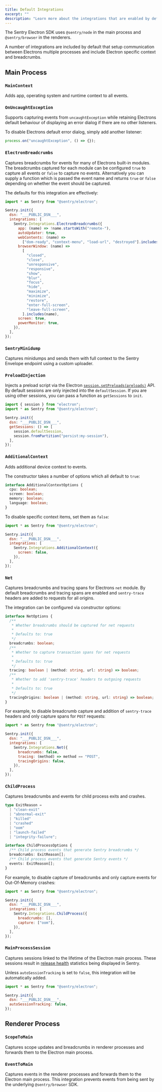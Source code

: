 ```yaml
---
title: Default Integrations
excerpt: ""
description: "Learn more about the integrations that are enabled by default."
---
```


The Sentry Electron SDK uses `@sentry/node` in the main process and `@sentry/browser` in the renderers.

A number of integrations are included by default that setup communication between Electrons multiple processes and include Electron specific context and breadcrumbs.

## Main Process

### `MainContext`

Adds app, operating system and runtime context to all events.

### `OnUncaughtException`

Supports capturing events from `uncaughtException` while retaining Electrons default behaviour of displaying an error dialog if there are no other listeners.

To disable Electrons default error dialog, simply add another listener:

```javascript
process.on("uncaughtException", () => {});
```

### `ElectronBreadcrumbs`

Captures breadcrumbs for events for many of Electrons built-in modules. The breadcrumbs captured for each module can be configured `true` to capture all events or `false` to capture no events. Alternatively you can supply a function which is passed the event name and returns `true` or `false` depending on whether the event should be captured.

The defaults for this integration are effectively:

```javascript
import * as Sentry from "@sentry/electron";

Sentry.init({
  dsn: "___PUBLIC_DSN___",
  integrations: [
    Sentry.Integrations.ElectronBreadcrumbs({
      app: (name) => !name.startsWith("remote-"),
      autoUpdater: true,
      webContents: (name) =>
        ["dom-ready", "context-menu", "load-url", "destroyed"].includes(name),
      browserWindow: (name) =>
        [
          "closed",
          "close",
          "unresponsive",
          "responsive",
          "show",
          "blur",
          "focus",
          "hide",
          "maximize",
          "minimize",
          "restore",
          "enter-full-screen",
          "leave-full-screen",
        ].includes(name),
      screen: true,
      powerMonitor: true,
    }),
  ],
});
```

### `SentryMinidump`

Captures minidumps and sends them with full context to the Sentry Envelope endpoint using a custom uploader.

### `PreloadInjection`

Injects a preload script via the Electron [`session.setPreloads(preloads)`](https://www.electronjs.org/docs/latest/api/session#sessetpreloadspreloads) API. By default sessions are only injected into the `defaultSession`. If you are using other sessions, you can pass a function as `getSessions` to `init`.

```javascript
import { session } from "electron";
import * as Sentry from "@sentry/electron";

Sentry.init({
  dsn: "___PUBLIC_DSN___",
  getSessions: () => [
    session.defaultSession,
    session.fromPartition("persist:my-session"),
  ],
});
```

### `AdditionalContext`

Adds additional device context to events.

The constructor takes a number of options which all default to `true`:

```typescript
interface AdditionalContextOptions {
  cpu: boolean;
  screen: boolean;
  memory: boolean;
  language: boolean;
}
```

To disable specific context items, set them as `false`:

```javascript
import * as Sentry from "@sentry/electron";

Sentry.init({
  dsn: "___PUBLIC_DSN___",
  integrations: [
    Sentry.Integrations.AdditionalContext({
      screen: false,
    }),
  ],
});
```

### `Net`

Captures breadcrumbs and tracing spans for Electrons `net` module. By default breadcrumbs and tracing spans are enabled and `sentry-trace` headers are added to requests for all origins.

The integration can be configured via constructor options:

```typescript
interface NetOptions {
  /**
   * Whether breadcrumbs should be captured for net requests
   *
   * Defaults to: true
   */
  breadcrumbs: boolean;
  /**
   * Whether to capture transaction spans for net requests
   *
   * Defaults to: true
   */
  tracing: boolean | (method: string, url: string) => boolean;
  /**
   * Whether to add 'sentry-trace' headers to outgoing requests
   *
   * Defaults to: true
   */
  tracingOrigins: boolean | (method: string, url: string) => boolean;
}
```

For example, to disable breadcrumb capture and addition of `sentry-trace` headers and only capture spans for `POST` requests:

```javascript
import * as Sentry from "@sentry/electron";

Sentry.init({
  dsn: "___PUBLIC_DSN___",
  integrations: [
    Sentry.Integrations.Net({
      breadcrumbs: false,
      tracing: (method) => method == "POST",
      tracingOrigins: false,
    }),
  ],
});
```

### `ChildProcess`

Captures breadcrumbs and events for child process exits and crashes.

```typescript
type ExitReason =
  | "clean-exit"
  | "abnormal-exit"
  | "killed"
  | "crashed"
  | "oom"
  | "launch-failed"
  | "integrity-failure";

interface ChildProcessOptions {
  /** Child process events that generate Sentry breadcrumbs */
  breadcrumbs: ExitReason[];
  /** Child process events that generate Sentry events */
  events: ExitReason[];
}
```

For example, to disable capture of breadcrumbs and only capture events for Out-Of-Memory crashes:

```javascript
import * as Sentry from "@sentry/electron";

Sentry.init({
  dsn: "___PUBLIC_DSN___",
  integrations: [
    Sentry.Integrations.ChildProcess({
      breadcrumbs: [],
      capture: ["oom"],
    }),
  ],
});
```

### `MainProcessSession`

Captures sessions linked to the lifetime of the Electron main process. These sessions result in [release health](/product/releases/health/) statistics being displayed in Sentry.

Unless `autoSessionTracking` is set to `false`, this integration will be automatically added.

```javascript
import * as Sentry from "@sentry/electron";

Sentry.init({
  dsn: "___PUBLIC_DSN___",
  autoSessionTracking: false,
});
```

## Renderer Process

### `ScopeToMain`

Captures scope updates and breadcrumbs in renderer processes and forwards them to the Electron main process.

### `EventToMain`

Captures events in the renderer processes and forwards them to the Electron main process. This integration prevents events from being sent by the underlying `@sentry/browser` SDK.
